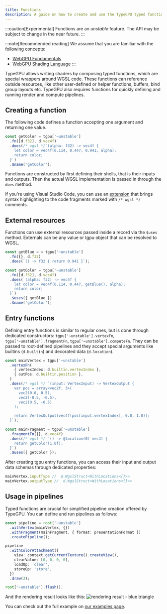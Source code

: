 ```yaml
---
title: Functions
description: A guide on how to create and use the TypeGPU typed functions.
---
```


:::caution[Experimental]
Functions are an *unstable* feature. The API may be subject to change in the near future.
:::

:::note[Recommended reading]
We assume that you are familiar with the following concepts:
- <a href="https://webgpufundamentals.org/webgpu/lessons/webgpu-fundamentals.html" target="_blank" rel="noopener noreferrer">WebGPU Fundamentals</a>
- <a href="https://webgpufundamentals.org/webgpu/lessons/webgpu-wgsl.html" target="_blank" rel="noopener noreferrer">WebGPU Shading Language</a>
:::

TypeGPU allows writing shaders by composing typed functions, which are special wrappers around WGSL code. These functions can reference outside resources, like other user-defined or helper functions, buffers, bind group layouts etc. 
TypeGPU also requires functions for quickly defining and running render and compute pipelines.

## Creating a function

The following code defines a function accepting one argument and returning one value.

```ts
const getColor = tgpu['~unstable']
  .fn([d.f32], d.vec4f)
  .does(/* wgsl */`(alpha: f32) -> vec4f {
    let color = vec4f(0.114, 0.447, 0.941, alpha);
    return color;
  }`)
  .$name('getColor');
```

Functions are constructed by first defining their shells, that is their inputs and outputs. 
Then the actual WGSL implementation is passed in through the `does` method.

If you're using Visual Studio Code, you can use an [extension](https://marketplace.visualstudio.com/items?itemName=ggsimm.wgsl-literal) that brings syntax highlighting to the code fragments marked with `/* wgsl */` comments.

## External resources

Functions can use external resources passed inside a record via the `$uses` method. 
Externals can be any value or tgpu object that can be resolved to WGSL.

```ts
const getBlue = = tgpu['~unstable']
  .fn({}, d.f32)
  .does(`() -> f32 { return 0.941 }`);

const getColor = tgpu['~unstable']
  .fn([d.f32], d.vec4f)
  .does(`(alpha: f32) -> vec4f {
    let color = vec4f(0.114, 0.447, getBlue(), alpha);
    return color;
  }`)
  .$uses({ getBlue })
  .$name('getColor');
```

## Entry functions

Defining entry functions is similar to regular ones, but is done through dedicated constructors: `tgpu['~unstable'].vertexFn`, `tgpu['~unstable'].fragmentFn`, `tgpu['~unstable'].computeFn`. 
They can be passed to root-defined pipelines and they accept special arguments like builtins (`d.builtin`) and decorated data (`d.location`).

```ts
const mainVertex = tgpu['~unstable']
  .vertexFn(
    { vertexIndex: d.builtin.vertexIndex },
    { outPos: d.builtin.position },
  )
  .does(/* wgsl */ `(input: VertexInput) -> VertexOutput {
    var pos = array<vec2f, 3>(
      vec2(0.0, 0.5),
      vec2(-0.5, -0.5),
      vec2(0.5, -0.5)
    );

    return VertexOutput(vec4f(pos[input.vertexIndex], 0.0, 1.0));
  }`);

const mainFragment = tgpu['~unstable']
  .fragmentFn({}, d.vec4f)
  .does(/* wgsl */ `() -> @location(0) vec4f {
    return getColor(1.0f);
  }`)
  .$uses({ getColor });
```

After creating tgpu entry functions, you can access their input and output data schemas through dedicated properties:

```ts
mainVertex.inputType //  d.WgslStruct<WithLocations<{}>>
mainVertex.outputType //  d.WgslStruct<WithLocations<{}>>
```

## Usage in pipelines

Typed functions are crucial for simplified pipeline creation offered by TypeGPU. You can define and run pipelines as follows:

```ts
const pipeline = root['~unstable']
  .withVertex(mainVertex, {})
  .withFragment(mainFragment, { format: presentationFormat })
  .createPipeline();

pipeline
  .withColorAttachment({
    view: context.getCurrentTexture().createView(),
    clearValue: [0, 0, 0, 0],
    loadOp: 'clear',
    storeOp: 'store',
  })
  .draw(3);

root['~unstable'].flush();
```

And the rendering result looks like this:
![rendering result - blue triangle](../../../assets/triangle-result.png)

You can check out the full example on [our examples page](/TypeGPU/examples#example=simple--triangle).


